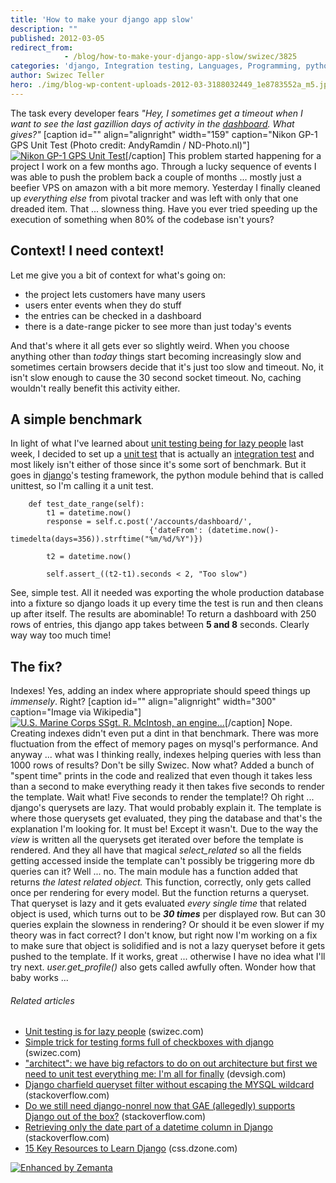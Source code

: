```yaml
---
title: 'How to make your django app slow'
description: ""
published: 2012-03-05
redirect_from: 
            - /blog/how-to-make-your-django-app-slow/swizec/3825
categories: 'django, Integration testing, Languages, Programming, python, TestUnit, Uncategorized'
author: Swizec Teller
hero: ./img/blog-wp-content-uploads-2012-03-3188032449_1e8783552a_m5.jpg
---
```

The task every developer fears _"Hey, I sometimes get a timeout when I want to see the last gazillion days of activity in the [dashboard](http://en.wikipedia.org/wiki/Dashboard "Dashboard"). What gives?"_ \[caption id="" align="alignright" width="159" caption="Nikon GP-1 GPS Unit Test (Photo credit: AndyRamdin / ND-Photo.nl)"][![Nikon GP-1 GPS Unit Test](./img/blog-wp-content-uploads-2012-03-3188032449_1e8783552a_m5.jpg "Nikon GP-1 GPS Unit Test")](http://www.flickr.com/photos/20676353@N00/3188032449)\[/caption] This problem started happening for a project I work on a few months ago. Through a lucky sequence of events I was able to push the problem back a couple of months ... mostly just a beefier VPS on amazon with a bit more memory. Yesterday I finally cleaned up _everything_ _else_ from pivotal tracker and was left with only that one dreaded item. That ... slowness thing. Have you ever tried speeding up the execution of something when 80% of the codebase isn't yours?

## Context! I need context!

Let me give you a bit of context for what's going on:

- the project lets customers have many users
- users enter events when they do stuff
- the entries can be checked in a dashboard
- there is a date-range picker to see more than just today's events

And that's where it all gets ever so slightly weird. When you choose anything other than _today_ things start becoming increasingly slow and sometimes certain browsers decide that it's just too slow and timeout. No, it isn't slow enough to cause the 30 second socket timeout. No, caching wouldn't really benefit this activity either.

## A simple benchmark

In light of what I've learned about [unit testing being for lazy people](http://swizec.com/blog/unit-testing-is-for-lazy-people/swizec/3752 "Unit testing is for lazy people") last week, I decided to set up a [unit test](http://en.wikipedia.org/wiki/Unit_testing "Unit testing") that is actually an [integration test](http://en.wikipedia.org/wiki/Integration_testing "Integration testing") and most likely isn't either of those since it's some sort of benchmark. But it goes in [django](http://www.djangoproject.com "Django (Web framework)")'s testing framework, the python module behind that is called unittest, so I'm calling it a unit test.

```
    def test_date_range(self):
        t1 = datetime.now()
        response = self.c.post('/accounts/dashboard/',
                               {'dateFrom': (datetime.now()-timedelta(days=356)).strftime("%m/%d/%Y")})

        t2 = datetime.now()

        self.assert_((t2-t1).seconds < 2, "Too slow")
```

See, simple test. All it needed was exporting the whole production database into a fixture so django loads it up every time the test is run and then cleans up after itself. The results are abominable! To return a dashboard with 250 rows of entries, this django app takes between **5 and 8** seconds. Clearly way way too much time!

## The fix?

Indexes! Yes, adding an index where appropriate should speed things up _immensely_. Right? \[caption id="" align="alignright" width="300" caption="Image via Wikipedia"][![U.S. Marine Corps SSgt. R. McIntosh, an engine...](./img/blog-wp-content-uploads-2012-03-300px-Allison_T56_mobile_test_unit_MCAS_Futenma_19823.jpg "U.S. Marine Corps SSgt. R. McIntosh, an engine...")](http://commons.wikipedia.org/wiki/File:Allison_T56_mobile_test_unit_MCAS_Futenma_1982.JPEG)\[/caption] Nope. Creating indexes didn't even put a dint in that benchmark. There was more fluctuation from the effect of memory pages on mysql's performance. And anyway ... what was I thinking really, indexes helping queries with less than 1000 rows of results? Don't be silly Swizec. Now what? Added a bunch of "spent time" prints in the code and realized that even though it takes less than a second to make everything ready it then takes five seconds to render the template. Wait what! Five seconds to render the template!? Oh right ... django's querysets are lazy. That would probably explain it. The template is where those querysets get evaluated, they ping the database and that's the explanation I'm looking for. It must be! Except it wasn't. Due to the way the _view_ is written all the querysets get iterated over before the template is rendered. And they all have that magical _select_related_ so all the fields getting accessed inside the template can't possibly be triggering more db queries can it? Well ... no. The main module has a function added that returns _the latest related object._ This function, correctly, only gets called once per rendering for every model. But the function returns a queryset. That queryset is lazy and it gets evaluated _every single time_ that related object is used, which turns out to be _**30 times**_ per displayed row. But can 30 queries explain the slowness in rendering? Or should it be even slower if my theory was in fact correct? I don't know, but right now I'm working on a fix to make sure that object is solidified and is not a lazy queryset before it gets pushed to the template. If it works, great ... otherwise I have no idea what I'll try next. _user.get_profile()_ also gets called awfully often. Wonder how that baby works ...

###### Related articles

- [Unit testing is for lazy people](http://swizec.com/blog/unit-testing-is-for-lazy-people/swizec/3752) (swizec.com)
- [Simple trick for testing forms full of checkboxes with django](http://swizec.com/blog/simple-trick-for-testing-forms-full-of-checkboxes-with-django/swizec/3098) (swizec.com)
- ["architect": we have big refactors to do on out architecture but first we need to unit test everything me: I'm all for finally](http://www.devsigh.com/sigh/424) (devsigh.com)
- [Django charfield queryset filter without escaping the MYSQL wildcard](http://stackoverflow.com/questions/8664551/django-charfield-queryset-filter-without-escaping-the-mysql-wildcard) (stackoverflow.com)
- [Do we still need django-nonrel now that GAE (allegedly) supports Django out of the box?](http://stackoverflow.com/questions/9065371/do-we-still-need-django-nonrel-now-that-gae-allegedly-supports-django-out-of-t) (stackoverflow.com)
- [Retrieving only the date part of a datetime column in Django](http://stackoverflow.com/questions/8698794/retrieving-only-the-date-part-of-a-datetime-column-in-django) (stackoverflow.com)
- [15 Key Resources to Learn Django](http://css.dzone.com/articles/15-key-resources-learn-django-0) (css.dzone.com)

[![Enhanced by Zemanta](http://img.zemanta.com/zemified_e.png?x-id=fee7947c-17cc-4d31-b348-c7a8b425b12c)](http://www.zemanta.com/ "Enhanced by Zemanta")
